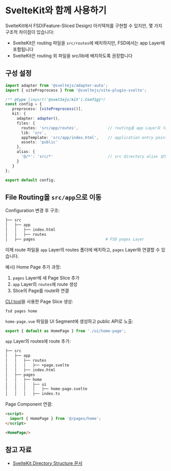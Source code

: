 # SvelteKit와 함께 사용하기

SvelteKit에서 FSD(Feature-Sliced Design) 아키텍처를 구현할 수 있지만, 몇 가지 구조적 차이점이 있습니다:

- SvelteKit은 routing 파일을 `src/routes`에 배치하지만, FSD에서는 app Layer에 포함됩니다
- SvelteKit은 routing 외 파일을 src/lib에 배치하도록 권장합니다

## 구성 설정

```ts title="svelte.config.ts"
import adapter from '@sveltejs/adapter-auto';
import { vitePreprocess } from '@sveltejs/vite-plugin-svelte';

/** @type {import('@sveltejs/kit').Config}*/ 
const config = {
   preprocess: [vitePreprocess()],
   kit: {
     adapter: adapter(),
     files: {
       routes: 'src/app/routes',             // routing을 app Layer로 이동
       lib: 'src',
       appTemplate: 'src/app/index.html',    // application entry point를 app Layer로 이동
       assets: 'public'
     },
     alias: {
       '@/*': 'src/*'                        // src directory alias 설정
     }
   }
};

export default config;
```

## File Routing을 `src/app`으로 이동

Configuration 변경 후 구조:

```sh
├── src
│   ├── app
│   │   ├── index.html
│   │   ├── routes
│   ├── pages                               # FSD pages Layer
```

이제 route 파일을 `app` Layer의 routes 폴더에 배치하고, `pages` Layer와 연결할 수 있습니다.

예시) Home Page 추가 과정:

1. `pages` Layer에 새 Page Slice 추가
2. `app` Layer의 `routes`에 route 생성
3. Slice의 Page를 route와 연결

[CLI tool](https://github.com/feature-sliced/cli)을 사용한 Page Slice 생성:

```shell
fsd pages home
```

`home-page.vue` 파일을 UI Segment에 생성하고 public API로 노출:


```ts title="src/pages/home/index.ts"
export { default as HomePage } from './ui/home-page';
```

`app` Layer의 routes에 route 추가:

```sh
├── src
│   ├── app
│   │   ├── routes
│   │   │   ├── +page.svelte
│   │   ├── index.html
│   ├── pages
│   │   ├── home
│   │   │   ├── ui
│   │   │   │   ├── home-page.svelte
│   │   │   ├── index.ts
```

Page Component 연결:

```html title="src/app/routes/+page.svelte"
<script>
  import { HomePage } from '@/pages/home';
</script>

<HomePage/>
```

## 참고 자료

- [SvelteKit Directory Structure 문서](https://kit.svelte.dev/docs/configuration#files)

